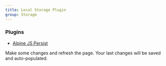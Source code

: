 ```yaml
---
title: Local Storage Plugin
group: Storage
---
```


### Plugins

- [Alpine JS Persist](https://alpinejs.dev/plugins/persist)

Make some changes and refresh the page. Your last changes will be saved and auto-populated.
